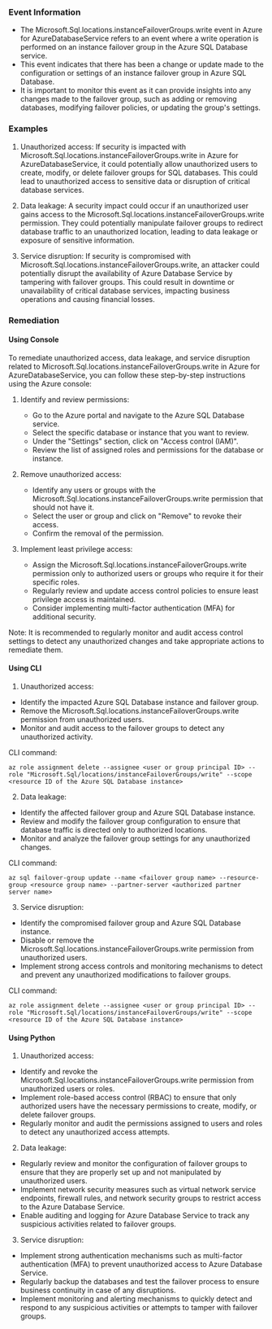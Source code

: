 
### Event Information

- The Microsoft.Sql.locations.instanceFailoverGroups.write event in Azure for AzureDatabaseService refers to an event where a write operation is performed on an instance failover group in the Azure SQL Database service.
- This event indicates that there has been a change or update made to the configuration or settings of an instance failover group in Azure SQL Database.
- It is important to monitor this event as it can provide insights into any changes made to the failover group, such as adding or removing databases, modifying failover policies, or updating the group's settings.


### Examples

1. Unauthorized access: If security is impacted with Microsoft.Sql.locations.instanceFailoverGroups.write in Azure for AzureDatabaseService, it could potentially allow unauthorized users to create, modify, or delete failover groups for SQL databases. This could lead to unauthorized access to sensitive data or disruption of critical database services.

2. Data leakage: A security impact could occur if an unauthorized user gains access to the Microsoft.Sql.locations.instanceFailoverGroups.write permission. They could potentially manipulate failover groups to redirect database traffic to an unauthorized location, leading to data leakage or exposure of sensitive information.

3. Service disruption: If security is compromised with Microsoft.Sql.locations.instanceFailoverGroups.write, an attacker could potentially disrupt the availability of Azure Database Service by tampering with failover groups. This could result in downtime or unavailability of critical database services, impacting business operations and causing financial losses.

### Remediation

#### Using Console

To remediate unauthorized access, data leakage, and service disruption related to Microsoft.Sql.locations.instanceFailoverGroups.write in Azure for AzureDatabaseService, you can follow these step-by-step instructions using the Azure console:

1. Identify and review permissions: 
   - Go to the Azure portal and navigate to the Azure SQL Database service.
   - Select the specific database or instance that you want to review.
   - Under the "Settings" section, click on "Access control (IAM)".
   - Review the list of assigned roles and permissions for the database or instance.

2. Remove unauthorized access:
   - Identify any users or groups with the Microsoft.Sql.locations.instanceFailoverGroups.write permission that should not have it.
   - Select the user or group and click on "Remove" to revoke their access.
   - Confirm the removal of the permission.

3. Implement least privilege access:
   - Assign the Microsoft.Sql.locations.instanceFailoverGroups.write permission only to authorized users or groups who require it for their specific roles.
   - Regularly review and update access control policies to ensure least privilege access is maintained.
   - Consider implementing multi-factor authentication (MFA) for additional security.

Note: It is recommended to regularly monitor and audit access control settings to detect any unauthorized changes and take appropriate actions to remediate them.

#### Using CLI

1. Unauthorized access:
- Identify the impacted Azure SQL Database instance and failover group.
- Remove the Microsoft.Sql.locations.instanceFailoverGroups.write permission from unauthorized users.
- Monitor and audit access to the failover groups to detect any unauthorized activity.

CLI command:
```
az role assignment delete --assignee <user or group principal ID> --role "Microsoft.Sql/locations/instanceFailoverGroups/write" --scope <resource ID of the Azure SQL Database instance>
```

2. Data leakage:
- Identify the affected failover group and Azure SQL Database instance.
- Review and modify the failover group configuration to ensure that database traffic is directed only to authorized locations.
- Monitor and analyze the failover group settings for any unauthorized changes.

CLI command:
```
az sql failover-group update --name <failover group name> --resource-group <resource group name> --partner-server <authorized partner server name>
```

3. Service disruption:
- Identify the compromised failover group and Azure SQL Database instance.
- Disable or remove the Microsoft.Sql.locations.instanceFailoverGroups.write permission from unauthorized users.
- Implement strong access controls and monitoring mechanisms to detect and prevent any unauthorized modifications to failover groups.

CLI command:
```
az role assignment delete --assignee <user or group principal ID> --role "Microsoft.Sql/locations/instanceFailoverGroups/write" --scope <resource ID of the Azure SQL Database instance>
```

#### Using Python

1. Unauthorized access:
- Identify and revoke the Microsoft.Sql.locations.instanceFailoverGroups.write permission from unauthorized users or roles.
- Implement role-based access control (RBAC) to ensure that only authorized users have the necessary permissions to create, modify, or delete failover groups.
- Regularly monitor and audit the permissions assigned to users and roles to detect any unauthorized access attempts.

2. Data leakage:
- Regularly review and monitor the configuration of failover groups to ensure that they are properly set up and not manipulated by unauthorized users.
- Implement network security measures such as virtual network service endpoints, firewall rules, and network security groups to restrict access to the Azure Database Service.
- Enable auditing and logging for Azure Database Service to track any suspicious activities related to failover groups.

3. Service disruption:
- Implement strong authentication mechanisms such as multi-factor authentication (MFA) to prevent unauthorized access to Azure Database Service.
- Regularly backup the databases and test the failover process to ensure business continuity in case of any disruptions.
- Implement monitoring and alerting mechanisms to quickly detect and respond to any suspicious activities or attempts to tamper with failover groups.

